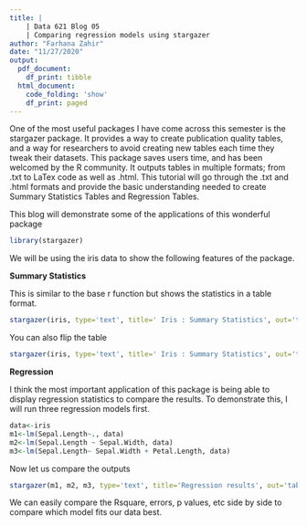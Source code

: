---
title: |
    | Data 621 Blog 05 
    | Comparing regression models using stargazer
author: "Farhana Zahir"
date: "11/27/2020"
output:
  pdf_document:
    df_print: tibble
  html_document:
    code_folding: 'show'
    df_print: paged
---

One of the most useful packages I have come across this semester is the stargazer package. It provides a way to create publication quality tables, and a way for researchers to avoid creating new tables each time they tweak their datasets. This package saves users time, and has been welcomed by the R community. It outputs tables in multiple formats; from .txt to LaTex code as well as .html. This tutorial will go through the .txt and .html formats and provide the basic understanding needed to create Summary Statistics Tables and Regression Tables.

This blog will demonstrate some of the applications of this wonderful package

```{r, message=F}
library(stargazer)
```

We will be using the iris data to show the following features of the package.

**Summary Statistics**

This is similar to the base r function but shows the statistics in a table format.

```{r}
stargazer(iris, type='text', title=' Iris : Summary Statistics', out='table1.txt')
```

You can also flip the table

```{r}
stargazer(iris, type='text', title=' Iris : Summary Statistics', out='table1.txt', flip=TRUE)
```

**Regression**

I think the most important application of this package is being able to display regression statistics to compare the results. To demonstrate this, I will run three regression models first.

```{r}
data<-iris
m1<-lm(Sepal.Length~., data)
m2<-lm(Sepal.Length ~ Sepal.Width, data)
m3<-lm(Sepal.Length~ Sepal.Width + Petal.Length, data)
```

Now let us compare the outputs

```{r, message=F, warning=F}
stargazer(m1, m2, m3, type='text', title='Regression results', out='table2.text')
```

We can easily compare the Rsquare, errors, p values, etc side by side to compare which model fits our data best.